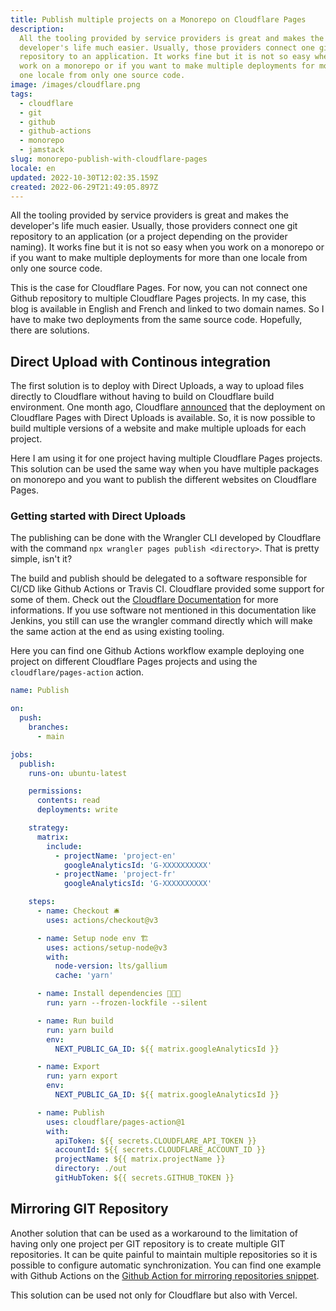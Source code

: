 ```yaml
---
title: Publish multiple projects on a Monorepo on Cloudflare Pages
description:
  All the tooling provided by service providers is great and makes the
  developer's life much easier. Usually, those providers connect one git
  repository to an application. It works fine but it is not so easy when you
  work on a monorepo or if you want to make multiple deployments for more than
  one locale from only one source code.
image: /images/cloudflare.png
tags:
  - cloudflare
  - git
  - github
  - github-actions
  - monorepo
  - jamstack
slug: monorepo-publish-with-cloudflare-pages
locale: en
updated: 2022-10-30T12:02:35.159Z
created: 2022-06-29T21:49:05.897Z
---
```


All the tooling provided by service providers is great and makes the developer's life much easier. Usually, those providers connect one git repository to an application (or a project depending on the provider naming). It works fine but it is not so easy when you work on a monorepo or if you want to make multiple deployments for more than one locale from only one source code.

This is the case for Cloudflare Pages. For now, you can not connect one Github repository to multiple Cloudflare Pages projects. In my case, this blog is available in English and French and linked to two domain names. So I have to make two deployments from the same source code. Hopefully, there are solutions.

## Direct Upload with Continous integration

The first solution is to deploy with Direct Uploads, a way to upload files directly to Cloudflare without having to build on Cloudflare build environment. One month ago, Cloudflare [announced](https://blog.cloudflare.com/cloudflare-pages-direct-uploads/) that the deployment on Cloudflare Pages with Direct Uploads is available. So, it is now possible to build multiple versions of a website and make multiple uploads for each project.

Here I am using it for one project having multiple Cloudflare Pages projects. This solution can be used the same way when you have multiple packages on monorepo and you want to publish the different websites on Cloudflare Pages.

### Getting started with Direct Uploads

The publishing can be done with the Wrangler CLI developed by Cloudflare with the command `npx wrangler pages publish <directory>`. That is pretty simple, isn't it?

The build and publish should be delegated to a software responsible for CI/CD like Github Actions or Travis CI. Cloudflare provided some support for some of them. Check out the [Cloudflare Documentation](https://developers.cloudflare.com/pages/how-to/use-direct-upload-with-continuous-integration/) for more informations. If you use software not mentioned in this documentation like Jenkins, you still can use the wrangler command directly which will make the same action at the end as using existing tooling.

Here you can find one Github Actions workflow example deploying one project on different Cloudflare Pages projects and using the `cloudflare/pages-action` action.

```yaml
name: Publish

on:
  push:
    branches:
      - main

jobs:
  publish:
    runs-on: ubuntu-latest

    permissions:
      contents: read
      deployments: write

    strategy:
      matrix:
        include:
          - projectName: 'project-en'
            googleAnalyticsId: 'G-XXXXXXXXXX'
          - projectName: 'project-fr'
            googleAnalyticsId: 'G-XXXXXXXXXX'

    steps:
      - name: Checkout 🛎
        uses: actions/checkout@v3

      - name: Setup node env 🏗
        uses: actions/setup-node@v3
        with:
          node-version: lts/gallium
          cache: 'yarn'

      - name: Install dependencies 👨🏻‍💻
        run: yarn --frozen-lockfile --silent

      - name: Run build
        run: yarn build
        env:
          NEXT_PUBLIC_GA_ID: ${{ matrix.googleAnalyticsId }}

      - name: Export
        run: yarn export
        env:
          NEXT_PUBLIC_GA_ID: ${{ matrix.googleAnalyticsId }}

      - name: Publish
        uses: cloudflare/pages-action@1
        with:
          apiToken: ${{ secrets.CLOUDFLARE_API_TOKEN }}
          accountId: ${{ secrets.CLOUDFLARE_ACCOUNT_ID }}
          projectName: ${{ matrix.projectName }}
          directory: ./out
          gitHubToken: ${{ secrets.GITHUB_TOKEN }}
```

## Mirroring GIT Repository

Another solution that can be used as a workaround to the limitation of having only one project per GIT repository is to create multiple GIT repositories. It can be quite painful to maintain multiple repositories so it is possible to configure automatic synchronization. You can find one example with Github Actions on the [Github Action for mirroring repositories snippet](./snippets/mirror-github-repos).

This solution can be used not only for Cloudflare but also with Vercel.
